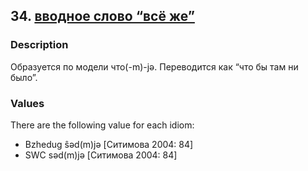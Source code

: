 ## 34. <a href =  'https://agricolamz.github.io/The_Circassian_Isoglosses_Database/34.html'>вводное слово "всё же"</a>
### Description

Образуется по модели что(-m)-jə. Переводится как "что бы там ни было".

### Values
There are the following value for each idiom:

* Bzhedug  ŝəd(m)jə [Ситимова 2004: 84] 
* SWC  səd(m)jə [Ситимова 2004: 84] 

